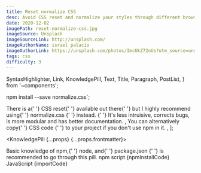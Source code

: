 ```yaml
---
title: Reset normalize CSS
desc: Avoid CSS reset and normalize your styles through different browsers, preserve useful defaults, correct bugs and common browser issues.
date: 2020-12-02
imagePath: reset-normalize-css.jpg
imageSource: Unsplash
imageSourceLink: http://unsplash.com/
imageAuthorName: israel palacio
imageAuthorLink: https://unsplash.com/photos/ImcUkZ72oUs?utm_source=unsplash&utm_medium=referral&utm_content=creditShareLink
tags: css
difficulty: 3
---
```


  SyntaxHighlighter,
  Link,
  KnowledgePill,
  Text,
  Title,
  Paragraph,
  PostList,
} from '~components';

npm install --save normalize.css`;


  <Text>
    There is a{' '}
    <Link href="https://meyerweb.com/eric/tools/css/reset/">CSS reset</Link>{' '}
    available out there{' '}
    <Text strong>
      but I highly recommend using{' '}
      <Link href="https://github.com/necolas/normalize.css/" strong>
        normalize.css
      </Link>{' '}
      instead.
    </Text>{' '}
    It's less intruisive, corrects bugs, is more modular and has better
    documentation.
  </Text>,
  <Text>
    You can alternatively copy{' '}
    <Link href="https://github.com/necolas/normalize.css/blob/master/normalize.css">
      CSS code
    </Link>{' '}
    to your project if you don't use npm in it.
  </Text>,
];

<KnowledgePill {...props} {...props.frontmatter}>
  <Title level={4} transform="none">
    Introduction
  </Title>
  <Paragraph>
    Basic knowledge of <Link href="https://www.npmjs.com/">npm</Link>,{' '}
    <Link href="https://nodejs.org/en/">node</Link>, and{' '}
    <Link href="https://docs.npmjs.com/cli/v6/configuring-npm/package-json">
      package.json
    </Link>{' '}
    is recommended to go through this pill.
  </Paragraph>
  <Title level={4} transform="none">
    Normalize installation
  </Title>
  <Text size="small">npm script</Text>
  <SyntaxHighlighter>{npmInstallCode}</SyntaxHighlighter>
  <Text size="small">JavaScript</Text>
  <SyntaxHighlighter>{importCode}</SyntaxHighlighter>
  <Title level={4} transform="none">
    Summary
  </Title>
  <PostList data={listData} />
</KnowledgePill>
